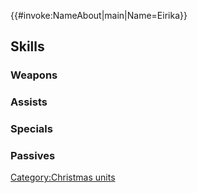 {{#invoke:NameAbout|main|Name=Eirika}}{{HeroPage Tabs}}
{{Hero Infobox
|Name=Eirika
|Title=Gentle as Snow
|GrowthModifier=
|WeaponType=Colorless Staff
|Origin=Fire Emblem: The Sacred Stones
|Gender=Female
|MoveType=Armored
|actorJP=水橋かおり
|actorEN=Kira Buckland
|artist=麻谷知世
|additionDate=December 18, 2018
|releaseDate=December 18, 2018
|TagID=冬祭エイリーク
|InternalID=318
|Properties=special,hat,specRate_202202
|cv1=7
|cv2=100100
|description=Princess of Renais. Ephraim's twin. Her gentle mien blankets the winter festival. Appears in Fire Emblem: The Sacred Stones.
}}
{{Stats Page
|Lv1HP=18|Lv1ATK=10|Lv1SPD=6|Lv1DEF=8|Lv1RES=10
|GRHP=55|GRATK=60|GRSPD=40|GRDEF=50|GRRES=55
}}
==Skills==
===Weapons===
{{Weapons Table
|weapon1=Assault
|weapon1Default=1
|weapon1Unlock=1
|weapon2=Joyous Lantern
|weapon2Default=4
|weapon2Unlock=3
|weapon3=Joyous Lantern+
|weapon3Default=5
|weapon3Unlock=5
}}
===Assists===
{{Assists Table
|assist1=Heal
|assist1Default=1
|assist1Unlock=1
|assist2=Reconcile
|assist2Default=3
|assist2Unlock=2
|assist3=Restore
|assist3Default=4
|assist3Unlock=3
|assist4=Restore+
|assist4Default=5
|assist4Unlock=5
}}
===Specials===
{{Specials Table
|special1=Imbue
|special1Default=4
|special1Unlock=2
|special2=Heavenly Light
|special2Default=5
|special2Unlock=3
}}
===Passives===
{{Passives Table
|passiveB1=Dazzling Staff 1
|passiveB2=Dazzling Staff 2
|passiveB3=Dazzling Staff 3
|passiveB1Unlock=3
|passiveB2Unlock=4
|passiveB3Unlock=5
|passiveC1=Atk Opening 1
|passiveC2=Atk Opening 2
|passiveC3=Atk Opening 3
|passiveC1Unlock=1
|passiveC2Unlock=2
|passiveC3Unlock=4
}}
{{Heroes Navbox}}
[[Category:Christmas units]]